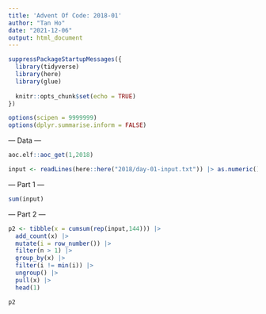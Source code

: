 ```yaml
---
title: 'Advent Of Code: 2018-01'
author: "Tan Ho"
date: "2021-12-06"
output: html_document
---
```


```r
suppressPackageStartupMessages({
  library(tidyverse)
  library(here)
  library(glue)
  
  knitr::opts_chunk$set(echo = TRUE)
})

options(scipen = 9999999)
options(dplyr.summarise.inform = FALSE)
```

--- Data ---

```r
aoc.elf::aoc_get(1,2018)
```

```r
input <- readLines(here::here("2018/day-01-input.txt")) |> as.numeric()

```

--- Part 1 ---

```r
sum(input)
```

--- Part 2 ---

```r
p2 <- tibble(x = cumsum(rep(input,144))) |> 
  add_count(x) |> 
  mutate(i = row_number()) |> 
  filter(n > 1) |> 
  group_by(x) |> 
  filter(i != min(i)) |> 
  ungroup() |> 
  pull(x) |> 
  head(1)

p2
```

